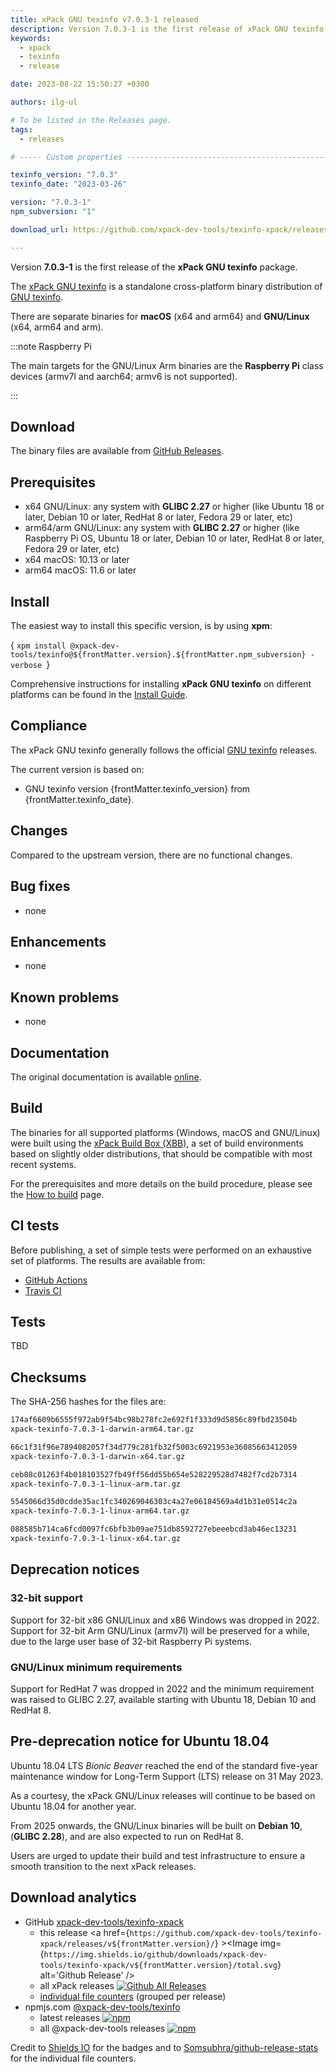 ```yaml
---
title: xPack GNU texinfo v7.0.3-1 released
description: Version 7.0.3-1 is the first release of xPack GNU texinfo.
keywords:
  - xpack
  - texinfo
  - release

date: 2023-08-22 15:50:27 +0300

authors: ilg-ul

# To be listed in the Releases page.
tags:
  - releases

# ----- Custom properties -----------------------------------------------------

texinfo_version: "7.0.3"
texinfo_date: "2023-03-26"

version: "7.0.3-1"
npm_subversion: "1"

download_url: https://github.com/xpack-dev-tools/texinfo-xpack/releases/tag/v7.0.3-1/

---
```


<head><title>{frontMatter.title}</title></head>
<head><meta property="og:title" content={frontMatter.title} /></head>

Version **7.0.3-1** is the first release of the **xPack GNU texinfo** package.

<!-- truncate -->


The [xPack GNU texinfo](https://xpack-dev-tools.github.io/texinfo-xpack/)
is a standalone cross-platform binary distribution of
[GNU texinfo](https://www.gnu.org/software/texinfo/).

There are separate binaries for
**macOS** (x64 and arm64)
and **GNU/Linux** (x64, arm64 and arm).

:::note Raspberry Pi

The main targets for the GNU/Linux Arm
binaries are the **Raspberry Pi** class devices (armv7l and aarch64;
armv6 is not supported).

:::

## Download

The binary files are available from <a href={frontMatter.download_url}>GitHub Releases</a>.

## Prerequisites

- x64 GNU/Linux: any system with **GLIBC 2.27** or higher
  (like Ubuntu 18 or later, Debian 10 or later, RedHat 8 or later,
  Fedora 29 or later, etc)
- arm64/arm GNU/Linux: any system with **GLIBC 2.27** or higher
  (like Raspberry Pi OS, Ubuntu 18 or later, Debian 10 or later, RedHat 8 or later,
  Fedora 29 or later, etc)
- x64 macOS: 10.13 or later
- arm64 macOS: 11.6 or later

## Install

The easiest way to install this specific version, is by using **xpm**:

<CodeBlock language="console"> {
`xpm install @xpack-dev-tools/texinfo@${frontMatter.version}.${frontMatter.npm_subversion} -verbose
`} </CodeBlock>

Comprehensive instructions for installing **xPack GNU texinfo** on different platforms
can be found in the [Install Guide](/docs/install/).

## Compliance

The xPack GNU texinfo generally follows the official
[GNU texinfo](https://www.gnu.org/software/texinfo/) releases.

The current version is based on:

- GNU texinfo version {frontMatter.texinfo_version}
from {frontMatter.texinfo_date}.

## Changes

Compared to the upstream version, there are no functional changes.

## Bug fixes

- none

## Enhancements

- none

## Known problems

- none

## Documentation

The original documentation is available
[online](https://www.gnu.org/software/texinfo/manual/).

## Build

The binaries for all supported platforms
(Windows, macOS and GNU/Linux) were built using the
[xPack Build Box (XBB)](https://xpack.github.io/xbb/), a set
of build environments based on slightly older distributions, that should be
compatible with most recent systems.

For the prerequisites and more details on the build procedure, please see the
[How to build](https://github.com/xpack-dev-tools/texinfo-xpack/blob/xpack/README-MAINTAINER.md) page.

## CI tests

Before publishing, a set of simple tests were performed on an exhaustive
set of platforms. The results are available from:

- [GitHub Actions](https://github.com/xpack-dev-tools/texinfo-xpack/actions/)
- [Travis CI](https://app.travis-ci.com/github/xpack-dev-tools/texinfo-xpack/builds/)

## Tests

TBD

## Checksums

The SHA-256 hashes for the files are:

```txt
174af6609b6555f972ab9f54bc98b278fc2e692f1f333d9d5856c89fbd23504b
xpack-texinfo-7.0.3-1-darwin-arm64.tar.gz

66c1f31f96e7894082057f34d779c281fb32f5003c6921953e36085663412059
xpack-texinfo-7.0.3-1-darwin-x64.tar.gz

ceb08c01263f4b018103527fb49ff56dd55b654e528229528d7482f7cd2b7314
xpack-texinfo-7.0.3-1-linux-arm.tar.gz

5545066d35d0cdde35ac1fc340269046303c4a27e06184569a4d1b31e0514c2a
xpack-texinfo-7.0.3-1-linux-arm64.tar.gz

088585b714ca6fcd0097fc6bfb3b09ae751db8592727ebeeebcd3ab46ec13231
xpack-texinfo-7.0.3-1-linux-x64.tar.gz

```

## Deprecation notices

### 32-bit support

Support for 32-bit x86 GNU/Linux and x86 Windows was
dropped in 2022. Support for 32-bit Arm GNU/Linux (armv7l) will be preserved
for a while, due to the large user base of 32-bit Raspberry Pi systems.

### GNU/Linux minimum requirements

Support for RedHat 7 was dropped in 2022 and the
minimum requirement was raised to GLIBC 2.27, available starting
with Ubuntu 18, Debian 10 and RedHat 8.

## Pre-deprecation notice for Ubuntu 18.04

Ubuntu 18.04 LTS _Bionic Beaver_ reached the end of the standard five-year
maintenance window for Long-Term Support (LTS) release on 31 May 2023.

As a courtesy, the xPack GNU/Linux releases will continue to be based on
Ubuntu 18.04 for another year.

From 2025 onwards, the GNU/Linux binaries will be built on **Debian 10**,
(**GLIBC 2.28**), and are also expected to run on RedHat 8.

Users are urged to update their build and test infrastructure to
ensure a smooth transition to the next xPack releases.

## Download analytics

- GitHub [xpack-dev-tools/texinfo-xpack](https://github.com/xpack-dev-tools/texinfo-xpack/)
  - this release <a href={`https://github.com/xpack-dev-tools/texinfo-xpack/releases/v${frontMatter.version}/`} ><Image img={`https://img.shields.io/github/downloads/xpack-dev-tools/texinfo-xpack/v${frontMatter.version}/total.svg`} alt='Github Release' /></a>
  - all xPack releases [![Github All Releases](https://img.shields.io/github/downloads/xpack-dev-tools/texinfo-xpack/total.svg)](https://github.com/xpack-dev-tools/texinfo-xpack/releases/)
  - [individual file counters](https://somsubhra.github.io/github-release-stats/?username=xpack-dev-tools&repository=texinfo-xpack) (grouped per release)
- npmjs.com [@xpack-dev-tools/texinfo](https://www.npmjs.com/package/@xpack-dev-tools/texinfo)
  - latest releases [![npm](https://img.shields.io/npm/dw/@xpack-dev-tools/texinfo.svg)](https://www.npmjs.com/package/@xpack-dev-tools/texinfo/)
  - all @xpack-dev-tools releases [![npm](https://img.shields.io/npm/dt/@xpack-dev-tools/texinfo.svg)](https://www.npmjs.com/package/@xpack-dev-tools/texinfo/)

Credit to [Shields IO](https://shields.io) for the badges and to
[Somsubhra/github-release-stats](https://github.com/Somsubhra/github-release-stats)
for the individual file counters.

